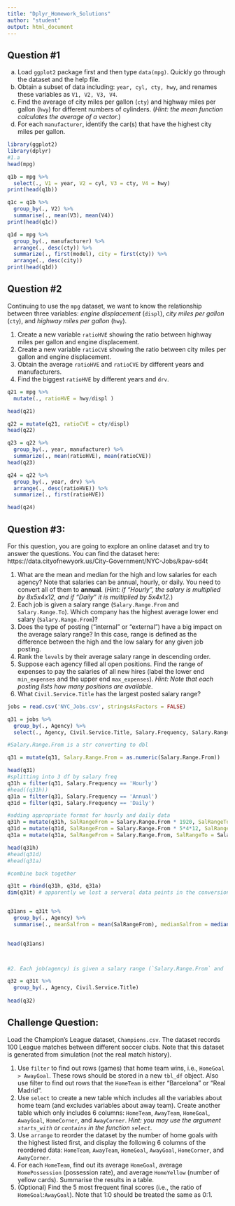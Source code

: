 ```yaml
---
title: "Dplyr_Homework_Solutions"
author: "student"
output: html_document
---
```

## Question #1	

(a) Load `ggplot2` package first and then type `data(mpg)`. Quickly go through the dataset and the help file.
(b) Obtain a subset of data including: `year, cyl, cty, hwy`, and renames these variables as `V1, V2, V3, V4`.
(c) Find the average of city miles per gallon (`cty`) and highway miles per gallon (`hwy`) for different numbers of cylinders. (*Hint: the mean function calculates the average of a vector.*)
(d) For each `manufacturer`, identify the car(s) that have the highest city miles per gallon.


```r
library(ggplot2)
library(dplyr)
#1.a
head(mpg)

q1b = mpg %>%
  select(., V1 = year, V2 = cyl, V3 = cty, V4 = hwy) 
print(head(q1b))

q1c = q1b %>% 
  group_by(., V2) %>%
  summarise(., mean(V3), mean(V4))
print(head(q1c))

q1d = mpg %>%
  group_by(., manufacturer) %>%
  arrange(., desc(cty)) %>%
  summarize(., first(model), city = first(cty)) %>%
  arrange(., desc(city))
print(head(q1d))
```

## Question #2

Continuing to use the `mpg` dataset, we want to know the relationship between three variables: *engine displacement* (`displ`), *city miles per gallon* (`cty`), and *highway miles per gallon* (`hwy`).

1. Create a new variable `ratioHVE` showing the ratio between highway miles per gallon and engine displacement.
2. Create a new variable `ratioCVE` showing the ratio between city miles per gallon and engine displacement.
3. Obtain the average `ratioHVE` and `ratioCVE` by different years and manufacturers.
4. Find the biggest `ratioHVE` by different years and `drv`.


```r

q21 = mpg %>%
  mutate(., ratioHVE = hwy/displ )

head(q21)

q22 = mutate(q21, ratioCVE = cty/displ)
head(q22)

q23 = q22 %>% 
  group_by(., year, manufacturer) %>%
  summarize(., mean(ratioHVE), mean(ratioCVE))
head(q23)

q24 = q22 %>% 
  group_by(., year, drv) %>%
  arrange(., desc(ratioHVE)) %>%
  summarize(., first(ratioHVE))

head(q24)

```


## Question #3:

For this question, you are going to explore an online dataset and try to answer the questions. You can find the dataset here: https://data.cityofnewyork.us/City-Government/NYC-Jobs/kpav-sd4t

1. What are the mean and median for the high and low salaries for each agency? Note that salaries can be annual, hourly, or daily. You need to convert all of them to **annual**. (*Hint: if "Hourly", the salary is multiplied by 8x5x4x12, and if "Daily" it is multiplied by 5x4x12.*)
2. Each job is given a salary range (`Salary.Range.From` and `Salary.Range.To`). Which company has the highest average lower end salary (`Salary.Range.From`)?
3. Does the type of posting ("internal" or "external") have a big impact on the average salary range? In this case, range is defined as the difference between the high and the low salary for any given job posting.
4. Rank the `level`s by their average salary range in descending order.
5. Suppose each agency filled all open positions. Find the range of expenses to pay the salaries of all new hires (label the lower end `min_expenses` and the upper end `max_expenses`). *Hint: Note that each posting lists how many positions are available*.
6. What `Civil.Service.Title` has the largest posted salary range?

```r
jobs = read.csv('NYC_Jobs.csv', stringsAsFactors = FALSE)

q31 = jobs %>% 
  group_by(., Agency) %>%
  select(., Agency, Civil.Service.Title, Salary.Frequency, Salary.Range.From, Salary.Range.To)

#Salary.Range.From is a str converting to dbl

q31 = mutate(q31, Salary.Range.From = as.numeric(Salary.Range.From))

head(q31)
#splitting into 3 df by salary freq
q31h = filter(q31, Salary.Frequency == 'Hourly')
#head((q31h))
q31a = filter(q31, Salary.Frequency == 'Annual')
q31d = filter(q31, Salary.Frequency == 'Daily')

#adding appropriate format for hourly and daily data
q31h = mutate(q31h, SalRangeFrom = Salary.Range.From * 1920, SalRangeTo = Salary.Range.To * 8*5*4*12)
q31d = mutate(q31d, SalRangeFrom = Salary.Range.From * 5*4*12, SalRangeTo = Salary.Range.To *5*4*12)
q31a = mutate(q31a, SalRangeFrom = Salary.Range.From, SalRangeTo = Salary.Range.To)

head(q31h)
#head(q31d)
#head(q31a)

#combine back together

q31t = rbind(q31h, q31d, q31a)
dim(q31t) # apparently we lost a serveral data points in the conversion and merge. eh 


q31ans = q31t %>%
  group_by(., Agency) %>% 
  summarise(., meanSalfrom = mean(SalRangeFrom), medianSalfrom = median(SalRangeFrom), meanSalto = mean(SalRangeTo), medianSalto = median(SalRangeTo))
 

head(q31ans)



#2. Each job(agency) is given a salary range (`Salary.Range.From` and `Salary.Range.To`). Which company(agency) has the highest average lower end salary (`Salary.Range.From`)?

q32 = q31t %>%
  group_by(., Agency, Civil.Service.Title)
  
head(q32)

```


## Challenge Question: 

Load the Champion's League dataset, `Champions.csv`. The dataset records 100 League matches between different soccer clubs. Note that this dataset is generated from simulation (not the real match history).

1. Use `filter` to find out rows (games) that home team wins, i.e., `HomeGoal > AwayGoal`. These rows should be stored in a new `tbl_df` object. Also use filter to find out rows that the `HomeTeam` is either "Barcelona" or "Real Madrid".
2. Use `select` to create a new table which includes all the variables about home team (and excludes variables about away team). Create another table which only includes 6 columns: `HomeTeam`, `AwayTeam`, `HomeGoal`, `AwayGoal`, `HomeCorner`, and `AwayCorner`. *Hint: you may use the argument `starts_with` or `contains` in the function `select`.*
3. Use `arrange` to reorder the dataset by the number of home goals with the highest listed first, and display the following 6 columns of the reordered data: `HomeTeam`, `AwayTeam`, `HomeGoal`, `AwayGoal`, `HomeCorner`, and `AwayCorner`.
4. For each `HomeTeam`, find out its average `HomeGoal`, average `HomePossession` (possession rate), and average `HomeYellow` (number of yellow cards). Summarise the results in a table.
5. (Optional) Find the 5 most frequent final scores (i.e., the ratio of `HomeGoal`:`AwayGoal`). Note that 1:0 should be treated the same as 0:1.

```r


```
